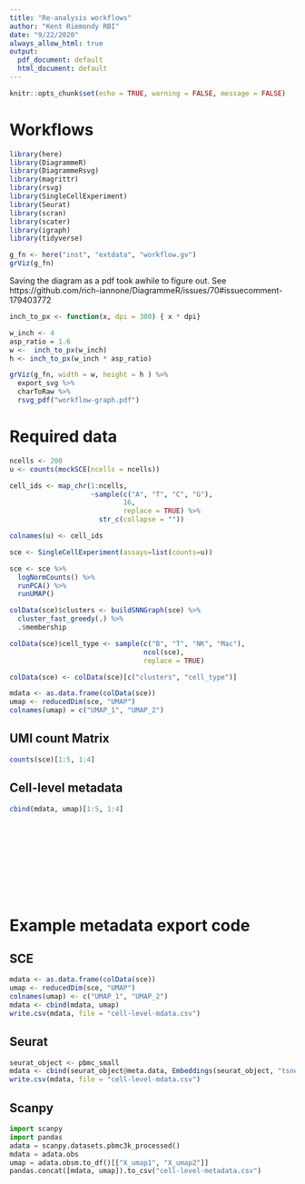 ```yaml
---
title: "Re-analysis workflows"
author: "Kent Riemondy RBI"
date: "9/22/2020"
always_allow_html: true
output:
  pdf_document: default
  html_document: default
---
```


```r
knitr::opts_chunk$set(echo = TRUE, warning = FALSE, message = FALSE)
```

# Workflows

```r
library(here)
library(DiagrammeR)
library(DiagrammeRsvg)
library(magrittr)
library(rsvg)
library(SingleCellExperiment)
library(Seurat)
library(scran)
library(scater)
library(igraph)
library(tidyverse)
```

```r
g_fn <- here("inst", "extdata", "workflow.gv")
grViz(g_fn)
```


Saving the diagram as a pdf took awhile to figure out. See https://github.com/rich-iannone/DiagrammeR/issues/70#issuecomment-179403772 


```r
inch_to_px <- function(x, dpi = 300) { x * dpi}

w_inch <- 4
asp_ratio = 1.6
w <-  inch_to_px(w_inch)
h <- inch_to_px(w_inch * asp_ratio)

grViz(g_fn, width = w, height = h ) %>% 
  export_svg %>% 
  charToRaw %>% 
  rsvg_pdf("workflow-graph.pdf")
```


# Required data

```r
ncells <- 200
u <- counts(mockSCE(ncells = ncells))

cell_ids <- map_chr(1:ncells, 
                    ~sample(c("A", "T", "C", "G"), 
                            16,
                            replace = TRUE) %>% 
                      str_c(collapse = ""))

colnames(u) <- cell_ids

sce <- SingleCellExperiment(assays=list(counts=u))

sce <- sce %>% 
  logNormCounts() %>% 
  runPCA() %>% 
  runUMAP()

colData(sce)$clusters <- buildSNNGraph(sce) %>% 
  cluster_fast_greedy(.) %>% 
  .$membership

colData(sce)$cell_type <- sample(c("B", "T", "NK", "Mac"), 
                                 ncol(sce),
                                 replace = TRUE)

colData(sce) <- colData(sce)[c("clusters", "cell_type")]

mdata <- as.data.frame(colData(sce))
umap <- reducedDim(sce, "UMAP")
colnames(umap) = c("UMAP_1", "UMAP_2")
```

## UMI count Matrix

```r
counts(sce)[1:5, 1:4]
```

## Cell-level metadata
```r
cbind(mdata, umap)[1:5, 1:4]
```
<br>

<br>
<br>



<br>

<br> 
\newpage


# Example metadata export code

## SCE

```r
mdata <- as.data.frame(colData(sce))
umap <- reducedDim(sce, "UMAP")
colnames(umap) <- c("UMAP_1", "UMAP_2")
mdata <- cbind(mdata, umap)
write.csv(mdata, file = "cell-level-mdata.csv")
```

## Seurat

```r
seurat_object <- pbmc_small 
mdata <- cbind(seurat_object@meta.data, Embeddings(seurat_object, "tsne"))
write.csv(mdata, file = "cell-level-mdata.csv")
```

## Scanpy


```python
import scanpy
import pandas
adata = scanpy.datasets.pbmc3k_processed()
mdata = adata.obs
umap = adata.obsm.to_df()[["X_umap1", "X_umap2"]]
pandas.concat([mdata, umap]).to_csv("cell-level-metadata.csv")
```
